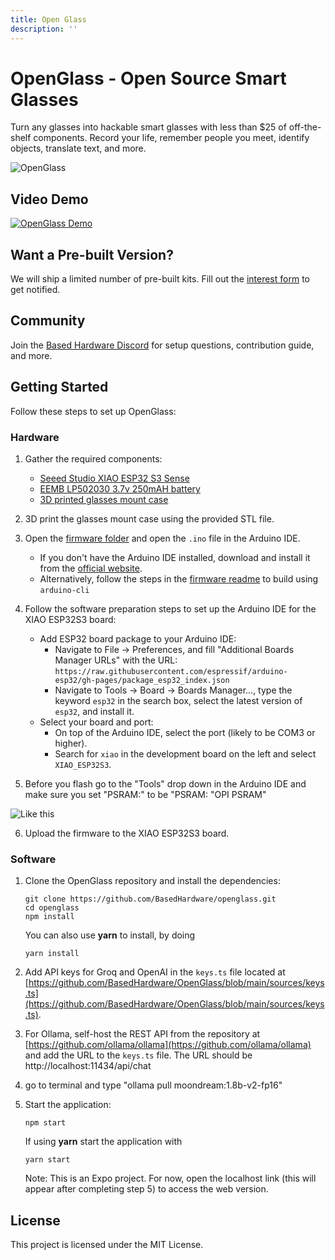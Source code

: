 ```yaml
---
title: Open Glass
description: ''
---
```


# OpenGlass - Open Source Smart Glasses

Turn any glasses into hackable smart glasses with less than $25 of off-the-shelf components. Record your life, remember people you meet, identify objects, translate text, and more.

![OpenGlass](https://github.com/BasedHardware/OpenGlass/assets/43514161/2fdc9d9d-2206-455c-ba60-10dbd6fb3dfb)

## Video Demo

[![OpenGlass Demo](https://img.youtube.com/vi/DsM_-c2e1ew/0.jpg)](https://youtu.be/DsM_-c2e1ew)

## Want a Pre-built Version?

We will ship a limited number of pre-built kits. Fill out the [interest form](https://basedhardware.com/openglass) to get notified.

## Community

Join the [Based Hardware Discord](https://discord.com/invite/ZutWMTJnwA) for setup questions, contribution guide, and more.

## Getting Started

Follow these steps to set up OpenGlass:

### Hardware

1. Gather the required components:

   - [Seeed Studio XIAO ESP32 S3 Sense](https://www.amazon.com/dp/B0C69FFVHH/ref=dp_iou_view_item?ie=UTF8&psc=1)
   - [EEMB LP502030 3.7v 250mAH battery](https://www.amazon.com/EEMB-Battery-Rechargeable-Lithium-Connector/dp/B08VRZTHDL)
   - [3D printed glasses mount case](https://storage.googleapis.com/scott-misc/openglass_case.stl)

2. 3D print the glasses mount case using the provided STL file.

3. Open the [firmware folder](https://github.com/BasedHardware/openglass/tree/main/firmware) and open the `.ino` file in the Arduino IDE.

   - If you don't have the Arduino IDE installed, download and install it from the [official website](https://www.arduino.cc/en/software).
   - Alternatively, follow the steps in the [firmware readme](firmware/readme.md) to build using `arduino-cli`

4. Follow the software preparation steps to set up the Arduino IDE for the XIAO ESP32S3 board:

   - Add ESP32 board package to your Arduino IDE:
     - Navigate to File → Preferences, and fill "Additional Boards Manager URLs" with the URL: `https://raw.githubusercontent.com/espressif/arduino-esp32/gh-pages/package_esp32_index.json`
     - Navigate to Tools → Board → Boards Manager..., type the keyword `esp32` in the search box, select the latest version of `esp32`, and install it.
   - Select your board and port:
     - On top of the Arduino IDE, select the port (likely to be COM3 or higher).
     - Search for `xiao` in the development board on the left and select `XIAO_ESP32S3`.

5. Before you flash go to the "Tools" drop down in the Arduino IDE and make sure you set "PSRAM:" to be "PSRAM: "OPI PSRAM"

![Like this](/images/openglassimage.png)

6. Upload the firmware to the XIAO ESP32S3 board.

### Software

1. Clone the OpenGlass repository and install the dependencies:

   ```
   git clone https://github.com/BasedHardware/openglass.git
   cd openglass
   npm install
   ```

   You can also use **yarn** to install, by doing

   ```
   yarn install
   ```

2. Add API keys for Groq and OpenAI in the `keys.ts` file located at [https://github.com/BasedHardware/OpenGlass/blob/main/sources/keys.ts](https://github.com/BasedHardware/OpenGlass/blob/main/sources/keys.ts).

3. For Ollama, self-host the REST API from the repository at [https://github.com/ollama/ollama](https://github.com/ollama/ollama) and add the URL to the `keys.ts` file. The URL should be http://localhost:11434/api/chat
4. go to terminal and type "ollama pull moondream:1.8b-v2-fp16"

5. Start the application:

   ```
   npm start
   ```

   If using **yarn** start the application with

   ```
   yarn start
   ```

   Note: This is an Expo project. For now, open the localhost link (this will appear after completing step 5) to access the web version.

## License

This project is licensed under the MIT License.
